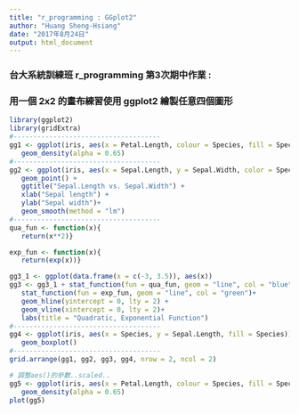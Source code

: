 ---
title: "r_programming : GGplot2"
author: "Huang Sheng-Hsiang"
date: "2017年8月24日"
output: html_document
---

### 台大系統訓練班 r_programming 第3次期中作業 :

### 用一個 2x2 的畫布練習使用 ggplot2 繪製任意四個圖形
```{r, echo = TRUE, warning=FALSE, error=FALSE}
library(ggplot2)
library(gridExtra)
#-------------------------------------
gg1 <- ggplot(iris, aes(x = Petal.Length, colour = Species, fill = Species)) +
   geom_density(alpha = 0.65)
#-------------------------------------
gg2 <- ggplot(iris, aes(x = Sepal.Length, y = Sepal.Width, color = Species)) +
   geom_point() +
   ggtitle("Sepal.Length vs. Sepal.Width") +
   xlab("Sepal length") +
   ylab("Sepal width")+
   geom_smooth(method = "lm")
#-------------------------------------
qua_fun <- function(x){
   return(x**2)}

exp_fun <- function(x){
   return(exp(x))}

gg3_1 <- ggplot(data.frame(x = c(-3, 3.5)), aes(x))
gg3 <- gg3_1 + stat_function(fun = qua_fun, geom = "line", col = "blue") +
   stat_function(fun = exp_fun, geom = "line", col = "green")+
   geom_hline(yintercept = 0, lty = 2) +
   geom_vline(xintercept = 0, lty = 2)+
   labs(title = "Quadratic, Exponential Function")
#-------------------------------------
gg4 <- ggplot(iris, aes(x = Species, y = Sepal.Length, fill = Species)) +
   geom_boxplot()
#-------------------------------------
grid.arrange(gg1, gg2, gg3, gg4, nrow = 2, ncol = 2)
```

```{r, echo = TRUE, warning=FALSE, error=FALSE}
# 調整aes()的參數..scaled..
gg5 <- ggplot(iris, aes(x = Petal.Length, colour = Species, fill = Species, ..scaled..)) +
   geom_density(alpha = 0.65)
plot(gg5)
```